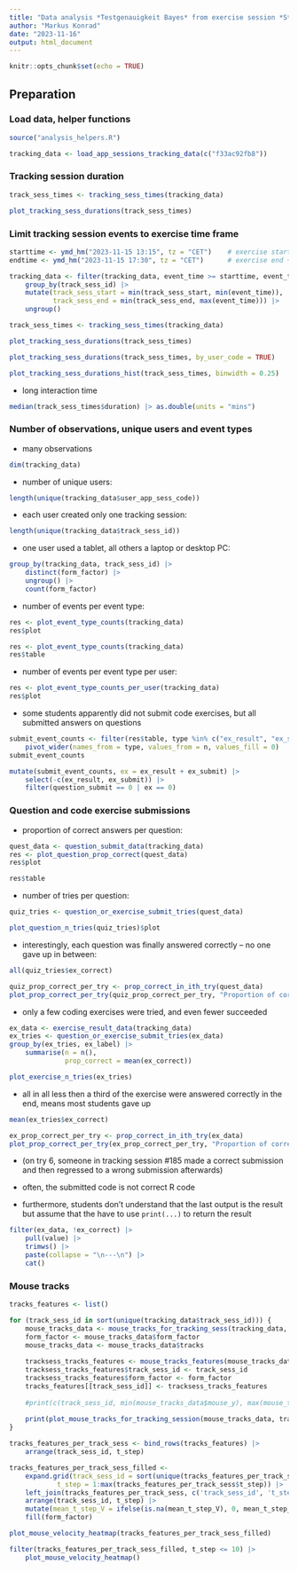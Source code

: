 ```yaml
---
title: "Data analysis *Testgenauigkeit Bayes* from exercise session *Stochastik und ind. Statistik* (Master Wirtschaftsinformatik) / Nov 15 2023"
author: "Markus Konrad"
date: "2023-11-16"
output: html_document
---
```


```r
knitr::opts_chunk$set(echo = TRUE)
```

## Preparation

### Load data, helper functions

```r
source("analysis_helpers.R")

tracking_data <- load_app_sessions_tracking_data(c("f33ac92fb8"))
```


### Tracking session duration

```r
track_sess_times <- tracking_sess_times(tracking_data)

plot_tracking_sess_durations(track_sess_times)
```

### Limit tracking session events to exercise time frame

```r
starttime <- ymd_hm("2023-11-15 13:15", tz = "CET")    # exercise start - 30 min.
endtime <- ymd_hm("2023-11-15 17:30", tz = "CET")      # exercise end + 30 min.    

tracking_data <- filter(tracking_data, event_time >= starttime, event_time <= endtime) |>
    group_by(track_sess_id) |>
    mutate(track_sess_start = min(track_sess_start, min(event_time)),
           track_sess_end = min(track_sess_end, max(event_time))) |>
    ungroup()

track_sess_times <- tracking_sess_times(tracking_data)

plot_tracking_sess_durations(track_sess_times)
```

```r
plot_tracking_sess_durations(track_sess_times, by_user_code = TRUE)
```

```r
plot_tracking_sess_durations_hist(track_sess_times, binwidth = 0.25)
```

- long interaction time

```r
median(track_sess_times$duration) |> as.double(units = "mins")
```

### Number of observations, unique users and event types

- many observations

```r
dim(tracking_data)
```

- number of unique users:

```r
length(unique(tracking_data$user_app_sess_code))
```

- each user created only one tracking session:

```r
length(unique(tracking_data$track_sess_id))
```

- one user used a tablet, all others a laptop or desktop PC:

```r
group_by(tracking_data, track_sess_id) |>
    distinct(form_factor) |>
    ungroup() |>
    count(form_factor)
```


- number of events per event type:

```r
res <- plot_event_type_counts(tracking_data)
res$plot
```


```r
res <- plot_event_type_counts(tracking_data)
res$table
```

- number of events per event type per user:

```r
res <- plot_event_type_counts_per_user(tracking_data)
res$plot
```

- some students apparently did not submit code exercises, but all submitted answers on questions


```r
submit_event_counts <- filter(res$table, type %in% c("ex_result", "ex_submit", "question_submit")) |>
    pivot_wider(names_from = type, values_from = n, values_fill = 0)
submit_event_counts    
```

```r
mutate(submit_event_counts, ex = ex_result + ex_submit) |>
    select(-c(ex_result, ex_submit)) |>
    filter(question_submit == 0 | ex == 0)
```

### Question and code exercise submissions

- proportion of correct answers per question:

```r
quest_data <- question_submit_data(tracking_data)
res <- plot_question_prop_correct(quest_data)
res$plot
```

```r
res$table
```

- number of tries per question:

```r
quiz_tries <- question_or_exercise_submit_tries(quest_data)
```

```r
plot_question_n_tries(quiz_tries)$plot
```

- interestingly, each question was finally answered correctly – no one gave up in between:

```r
all(quiz_tries$ex_correct)
```

```r
quiz_prop_correct_per_try <- prop_correct_in_ith_try(quest_data)
plot_prop_correct_per_try(quiz_prop_correct_per_try, "Proportion of correct quiz answers per number of tries")
```


- only a few coding exercises were tried, and even fewer succeeded

```r
ex_data <- exercise_result_data(tracking_data)
ex_tries <- question_or_exercise_submit_tries(ex_data)
group_by(ex_tries, ex_label) |>
    summarise(n = n(),
              prop_correct = mean(ex_correct))
```

```r
plot_exercise_n_tries(ex_tries)
```


- all in all less then a third of the exercise were answered correctly in the end, means most students gave up

```r
mean(ex_tries$ex_correct)
```

```r
ex_prop_correct_per_try <- prop_correct_in_ith_try(ex_data)
plot_prop_correct_per_try(ex_prop_correct_per_try, "Proportion of correct code submissions per number of tries")
```

- (on try 6, someone in tracking session #185 made a correct submission and then regressed to a wrong submission afterwards)


- often, the submitted code is not correct R code
- furthermore, students don't understand that the last output is the result but assume that the have to use
  `print(...)` to return the result

```r
filter(ex_data, !ex_correct) |>
    pull(value) |>
    trimws() |>
    paste(collapse = "\n---\n") |>
    cat()
```


### Mouse tracks


```r
tracks_features <- list()

for (track_sess_id in sort(unique(tracking_data$track_sess_id))) {
    mouse_tracks_data <- mouse_tracks_for_tracking_sess(tracking_data, track_sess_id)
    form_factor <- mouse_tracks_data$form_factor
    mouse_tracks_data <- mouse_tracks_data$tracks
    
    tracksess_tracks_features <- mouse_tracks_features(mouse_tracks_data)
    tracksess_tracks_features$track_sess_id <- track_sess_id
    tracksess_tracks_features$form_factor <- form_factor
    tracks_features[[track_sess_id]] <- tracksess_tracks_features
    
    #print(c(track_sess_id, min(mouse_tracks_data$mouse_y), max(mouse_tracks_data$mouse_y)))
    
    print(plot_mouse_tracks_for_tracking_session(mouse_tracks_data, track_sess_id, form_factor))
}
```


```r
tracks_features_per_track_sess <- bind_rows(tracks_features) |>
    arrange(track_sess_id, t_step)

tracks_features_per_track_sess_filled <-
    expand.grid(track_sess_id = sort(unique(tracks_features_per_track_sess$track_sess_id)),
            t_step = 1:max(tracks_features_per_track_sess$t_step)) |>
    left_join(tracks_features_per_track_sess, c('track_sess_id', 't_step')) |>
    arrange(track_sess_id, t_step) |>
    mutate(mean_t_step_V = ifelse(is.na(mean_t_step_V), 0, mean_t_step_V)) |>
    fill(form_factor)
```

```r
plot_mouse_velocity_heatmap(tracks_features_per_track_sess_filled)
```


```r
filter(tracks_features_per_track_sess_filled, t_step <= 10) |>
    plot_mouse_velocity_heatmap()
```

